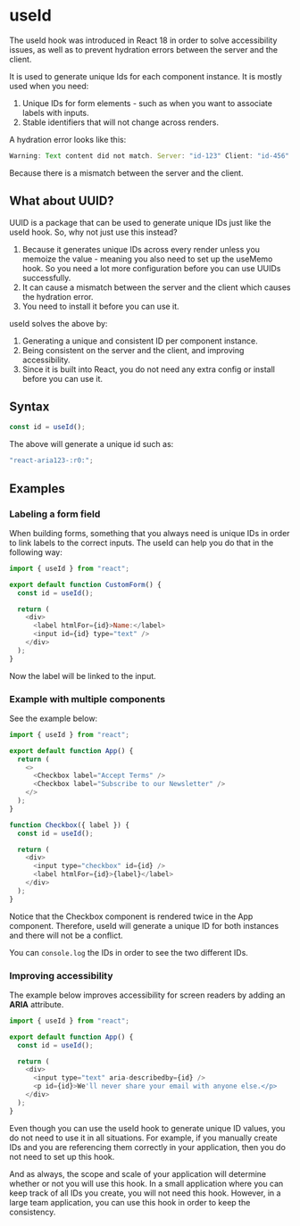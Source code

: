 
# useId

The useId hook was introduced in React 18 in order to solve accessibility issues, as well as to prevent hydration errors between the server and the client.

It is used to generate unique Ids for each component instance. It is mostly used when you need:

1. Unique IDs for form elements - such as when you want to associate labels with inputs.
2. Stable identifiers that will not change across renders.

A hydration error looks like this:

```js
Warning: Text content did not match. Server: "id-123" Client: "id-456"
```

Because there is a mismatch between the server and the client.

## What about UUID?

UUID is a package that can be used to generate unique IDs just like the useId hook. So, why not just use this instead?

1. Because it generates unique IDs across every render unless you memoize the value - meaning you also need to set up the useMemo hook. So you need a lot more configuration before you can use UUIDs successfully.
2. It can cause a mismatch between the server and the client which causes the hydration error.
3. You need to install it before you can use it.

useId solves the above by:

1. Generating a unique and consistent ID per component instance.
2. Being consistent on the server and the client, and improving accessibility.
3. Since it is built into React, you do not need any extra config or install before you can use it.

## Syntax

```js
const id = useId();
```

The above will generate a unique id such as:

```js
"react-aria123-:r0:";
```

## Examples

### Labeling a form field

When building forms, something that you always need is unique IDs in order to link labels to the correct inputs. The useId can help you do that in the following way:

```js copy
import { useId } from "react";

export default function CustomForm() {
  const id = useId();

  return (
    <div>
      <label htmlFor={id}>Name:</label>
      <input id={id} type="text" />
    </div>
  );
}
```

Now the label will be linked to the input.

### Example with multiple components

See the example below:

```js copy
import { useId } from "react";

export default function App() {
  return (
    <>
      <Checkbox label="Accept Terms" />
      <Checkbox label="Subscribe to our Newsletter" />
    </>
  );
}

function Checkbox({ label }) {
  const id = useId();

  return (
    <div>
      <input type="checkbox" id={id} />
      <label htmlFor={id}>{label}</label>
    </div>
  );
}
```

Notice that the Checkbox component is rendered twice in the App component. Therefore, useId will generate a unique ID for both instances and there will not be a conflict.

You can `console.log` the IDs in order to see the two different IDs.

### Improving accessibility

The example below improves accessibility for screen readers by adding an **ARIA** attribute.

```js copy
import { useId } from "react";

export default function App() {
  const id = useId();

  return (
    <div>
      <input type="text" aria-describedby={id} />
      <p id={id}>We'll never share your email with anyone else.</p>
    </div>
  );
}
```

<Callout type="info">
  Even though you can use the useId hook to generate unique ID values, you do not need to use it in all situations. For example, if you manually create IDs and you are referencing them correctly in your application, then you do not need to set up this hook.

And as always, the scope and scale of your application will determine whether or not you will use this hook. In a small application where you can keep track of all IDs you create, you will not need this hook. However, in a large team application, you can use this hook in order to keep the consistency.

</Callout>
